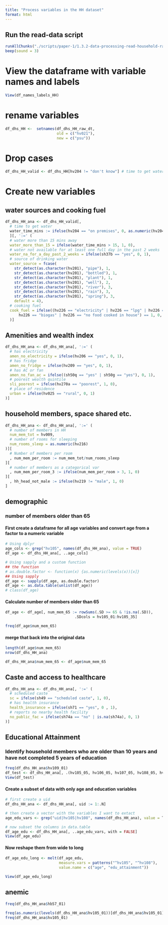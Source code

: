 ```yaml
---
title: "Process variables in the HH dataset"
format: html
---
```


## Run the read-data script
```r
runAllChunks("./scripts/paper-1/1.3.2-data-processing-read-household-raw-data.qmd")
beep(sound = 3)
```

# View the dataframe with variable names and labels
```r
View(df_names_labels_HH)
```

# rename variables
```r
df_dhs_HH <-  setnames(df_dhs_HH_raw_dt, 
                       old = c("hv021"), 
                       new = c("psu"))
```

# Drop cases
```r
df_dhs_HH_valid <- df_dhs_HH[hv204 != "don't know"] # time to get water: 480 cases dropped
```

# Create new variables

## water sources and cooking fuel

```r
df_dhs_HH_ana <- df_dhs_HH_valid[, 
  # time to get water
  water_time_mins := ifelse(hv204 == "on premises", 0, as.numeric(hv204))
  ][, ':=' (
  # water more than 15 mins away  
  water_more_than_15 = ifelse(water_time_mins > 15, 1, 0),  
  # water not available for at least one full day in the past 2 weeks
  water_na_for_a_day_past_2_weeks = ifelse(sh37b == "yes", 0, 1),
  # source of drinking water
  water_source = fcase(
    str_detect(as.character(hv201), "pipe"), 1,
    str_detect(as.character(hv201), "bottled"), 1,
    str_detect(as.character(hv201), "plant"), 1,
    str_detect(as.character(hv201), "well"), 2,
    str_detect(as.character(hv201), "river"), 3,
    str_detect(as.character(hv201), "rain"), 3,
    str_detect(as.character(hv201), "spring"), 3,
    default = 4),
  # cooking fuel
  cook_fuel = ifelse((hv226 == "electricity" | hv226 == "lpg" | hv226 == "natural gas" | 
      hv226 == "biogas" | hv226 == "no food cooked in house") == 1, 0, 1)
  )]
```
## Amenities and wealth index
```r
df_dhs_HH_ana <- df_dhs_HH_ana[, ':=' (
  # has electricity
  amen_no_electricity = ifelse(hv206 == "yes", 0, 1),
  # has fridge
  amen_no_fridge = ifelse(hv209 == "yes", 0, 1),
  # has AC or fan
  amen_no_fan_ac = ifelse((sh50q == "yes" | sh50g == "yes"), 0, 1),
  # poorest wealth quintile
  sli_poorest = ifelse(hv270a == "poorest", 1, 0),
  # place of residence 
  urban = ifelse(hv025 == "rural", 0, 1) 
)]
```


## household members, space shared etc.
```r
df_dhs_HH_ana <- df_dhs_HH_ana[, ':=' (
  # number of members in HH
  num_mem_tot = hv009,
  # number of rooms for sleeping
  num_rooms_sleep = as.numeric(hv216)
)][
  # Number of members per room
  , num_mem_per_room := num_mem_tot/num_rooms_sleep
][
  # number of members as a categorical var
  , num_mem_per_room_3 := ifelse(num_mem_per_room > 3, 1, 0)
][
  , hh_head_not_male := ifelse(hv219 != "male", 1, 0)
]
```

## demographic

### number of members older than 65

#### First create a dataframe for all age variables and convert age from a factor to a numeric variable

```r
# Using dplyr
age_cols <- grep("hv105", names(df_dhs_HH_ana), value = TRUE)
df_age <- df_dhs_HH_ana[, ..age_cols]

# Using sapply and a custom function
## the function
# as.double.factor <- function(x) {as.numeric(levels(x))[x]}
## Using sapply
df_age <- sapply(df_age, as.double.factor)
df_age <- as.data.table(unlist(df_age))
# class(df_age)
```

#### Calculate number of members older than 65
```r
df_age <- df_age[, num_mem_65 := rowSums(.SD >= 65 & !is.na(.SD)), 
                               .SDcols = hv105_01:hv105_35]

freq(df_age$num_mem_65)
```


#### merge that back into the original data
```r
length(df_age$num_mem_65)
nrow(df_dhs_HH_ana)

df_dhs_HH_ana$num_mem_65 <- df_age$num_mem_65 
```

## Caste and access to healthcare
```r
df_dhs_HH_ana <- df_dhs_HH_ana[, ':=' (
  # scheduled caste
  sc = ifelse(sh49 == "scheduled caste", 1, 0),
  # has health insurance
  health_insurance = ifelse(sh71 == "yes", 0 , 1),
  # reports no nearby health facility
  no_public_fac = ifelse(sh74a == "no" | is.na(sh74a), 0, 1)
)]

```


## Educational Attainment

### Identify household members who are older than 10 years and have not completed 5 years of education
```r
freq(df_dhs_HH_ana$hv109_01)
df_test <- df_dhs_HH_ana[, .(hv105_05, hv106_05, hv107_05, hv108_05, hv109_05)]
View(df_test)
```

#### Create a subset of data with only age and education variables
```r
# first create a uid
df_dhs_HH_ana <- df_dhs_HH_ana[, uid := 1:.N]

# then create a vector with the variables I want to extact
age_edu_vars <- grep("uid|hv105|hv108", names(df_dhs_HH_ana), value = T)

# now subset the columns in data.table
df_age_edu <- df_dhs_HH_ana[, ..age_edu_vars, with = FALSE]
View(df_age_edu)
```

#### Now reshape them from wide to long
```r
df_age_edu_long <- melt(df_age_edu, 
                        measure.vars = patterns("^hv105", "^hv108"),
                        value.name = c("age", "edu_attainment"))

View(df_age_edu_long)
```



## anemic
```r
freq(df_dhs_HH_ana$hb57_01)
```







```r
freq(as.numeric(levels(df_dhs_HH_ana$hv105_01))[df_dhs_HH_ana$hv105_01], totals = FALSE, cumul = F)
freq(df_dhs_HH_ana$hv105_01)
```





